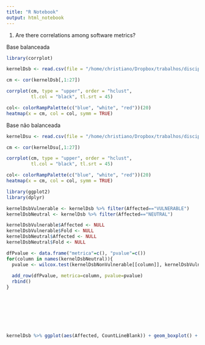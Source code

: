 ```yaml
---
title: "R Notebook"
output: html_notebook
---
```


1. Are there correlations among software metrics?

Base balanceada

```r
library(corrplot)

kernelDsb <- read.csv(file = "/home/christiano/Dropbox/trabalhos/disciplina_mineracao/aulas/04-05/random_undersampling/kernel_data_balanced.csv")

cm <- cor(kernelDsb[,1:27])

corrplot(cm, type = "upper", order = "hclust", 
         tl.col = "black", tl.srt = 45)

col<- colorRampPalette(c("blue", "white", "red"))(20)
heatmap(x = cm, col = col, symm = TRUE)

```


Base não balanceada

```r
kernelDsu <- read.csv(file = "/home/christiano/Dropbox/trabalhos/disciplina_mineracao/aulas/04-05/unbalanced/kernel_data.csv")

cm <- cor(kernelDsu[,1:27])

corrplot(cm, type = "upper", order = "hclust", 
         tl.col = "black", tl.srt = 45)

col<- colorRampPalette(c("blue", "white", "red"))(20)
heatmap(x = cm, col = col, symm = TRUE)
```



```r

library(ggplot2)
library(dplyr)

kernelDsbVulnerable <- kernelDsb %>% filter(Affected=="VULNERABLE")
kernelDsbNeutral <- kernelDsb %>% filter(Affected=="NEUTRAL")

kernelDsbVulnerable$Affected <- NULL
kernelDsbVulnerable$Fold <- NULL
kernelDsbNeutral$Affected <- NULL
kernelDsbNeutral$Fold <- NULL

dfPvalue <- data.frame("metrica"=c(), "pvalue"=c())
for(column in names(kernelDsbNeutral)){
  pvalue <- wilcox.test(kernelDsbNonVulnerable[[column]], kernelDsbVulnerable[[column]])$p.value
  
  add_row(dfPvalue, metrica=column, pvalue=pvalue)
  rbind()
}








kernelDsb %>% ggplot(aes(Affected, CountLineBlank)) + geom_boxplot() + scale_y_continuous(trans = "log2")




```

